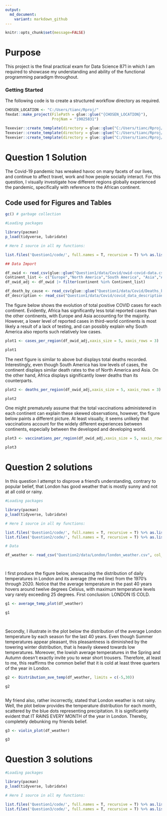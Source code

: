 ```yaml
---
output:
  md_document:
    variant: markdown_github
---
```

```r
knitr::opts_chunk$set(message=FALSE)
```


# Purpose

This project is the final practical exam for Data Science 871 in which I am required to showcase my understanding and ability of the functional programming paradigm throughout.

### Getting Started

The following code is to create a structured workflow directory as required.

```r

CHOSEN_LOCATION <- "C:/Users/tianc/Rproj/"
fmxdat::make_project(FilePath = glue::glue("{CHOSEN_LOCATION}"), 
                     ProjNam = "19025831")

Texevier::create_template(directory = glue::glue("C:/Users/tianc/Rproj/19025831/"), template_name = "Question1", open_project = F)
Texevier::create_template(directory = glue::glue("C:/Users/tianc/Rproj/19025831/"), template_name = "Question2", open_project = F)
Texevier::create_template(directory = glue::glue("C:/Users/tianc/Rproj/19025831/"), template_name = "Question3", open_project = F)

```

# Question 1 Solution

The Covid-19 pandemic has wreaked havoc on many facets of our lives, and continue to affect travel, work and how people socially interact. For this question, I visually investigate how different regions globally experienced the pandemic, specifically with reference to the African continent.


## Code used for Figures and Tables

```r

gc() # garbage collection 

#Loading packages

library(pacman)
p_load(tidyverse, lubridate)

# Here I source in all my functions:

list.files('Question1/code/', full.names = T, recursive = T) %>% as.list() %>% walk(~source(.))

## Data Import

df_owid <- read_csv(glue::glue("Question1/data/Covid/owid-covid-data.csv"))
Continent_list <- c("Europe","North America","South America", "Asia","Africa")
df_owid_adj <- df_owid |> filter(continent %in% Continent_list)

df_death_by_cause <- read_csv(glue::glue("Question1/data/Covid/Deaths_by_cause.csv")) 
df_description <- read_csv("Question1/data/Covid/covid_data_description.csv")

```



The figure below shows the evolution of total positive COVID cases for each continent. Evidently, Africa has significantly less total reported cases than the other continents, with Europe and Asia accounting for the majority. However, a lower level of reported cases in third-world continents is most likely a result of a lack of testing, and can possibly explain why South America also reports such relatively low cases. 


```r
plot1 <- cases_per_region(df_owid_adj,xaxis_size = 5, xaxis_rows = 3)

plot1

```

The next figure is similar to above but displays total deaths recorded. Interestingly, even though South America has low levels of cases, the continent displays similar death rates to the of North America and Asia. On the other hand, Africa displays significantly lower deaths than its counterparts.

```r

plot2 <- deaths_per_region(df_owid_adj,xaxis_size = 5, xaxis_rows = 3)

plot2

```

One might prematurely assume that the total vaccinations administered in each continent can explain these skewed observations, however, the figure below paints a different picture. At least visually, it seems unlikely that vaccinations account for the widely different experiences between continents, especially between the developed and developing world.

```r
plot3 <- vaccinations_per_region(df_owid_adj,xaxis_size = 5, xaxis_rows = 3)

plot3

```


# Question 2 solutions

In this question I attempt to disprove a friend's understanding, contrary to popular belief, that London has good weather that is mostly sunny and not at all cold or rainy. 


```r

#Loading packages

library(pacman)
p_load(tidyverse, lubridate)

# Here I source in all my functions:

list.files('Question1/code/', full.names = T, recursive = T) %>% as.list() %>% walk(~source(.))
list.files('Question2/code/', full.names = T, recursive = T) %>% as.list() %>% walk(~source(.))

# Data

df_weather <- read_csv("Question2/data/London/london_weather.csv", col_types = cols(date = col_date(format = "%Y%m%d")))




```

I first produce the figure below, showcasing the distribution of daily temperatures in London and its average (the red line) from the 1970's through 2020. Notice that the average temperature in the past 40 years hovers around twelve degrees Celsius, with maximum temperature levels vary rarely exceeding 25 degrees. First conclusion: LONDON IS COLD. 

```r
g1 <- average_temp_plot(df_weather)

g1

    
```

Secondly, I illustrate in the plot below the distribution of the average London temperature by each season for the last 40 years. Even though Summer temperatures appear pleasant, this pleasantness is diminished by the towering winter distribution, that is heavily skewed towards low temperatures. Moreover, the lowish average temperatures in the Spring and Autumn doesn't exactly invite you to wear short trousers. Therefore, at least to me, this reaffirms the common belief that it is cold at least three quarters of the year in London. 

```r

g2 <- Distribution_ave_temp(df_weather, limits = c(-5,30))

g2



```

My friend also, rather incorrectly, stated that London weather is not rainy. Well, the plot below provides the temperature distribution for each month, scattered by the blue dots representing precipitation. It is significantly evident that IT RAINS EVERY MONTH of the year in London. Thereby, completely debunking my friends belief.


```r

g3 <- violin_plot(df_weather)

g3

```




# Question 3 solutions

```r
#Loading packages

library(pacman)
p_load(tidyverse, lubridate)

# Here I source in all my functions:

list.files('Question1/code/', full.names = T, recursive = T) %>% as.list() %>% walk(~source(.))
list.files('Question3/code/', full.names = T, recursive = T) %>% as.list() %>% walk(~source(.))


```





